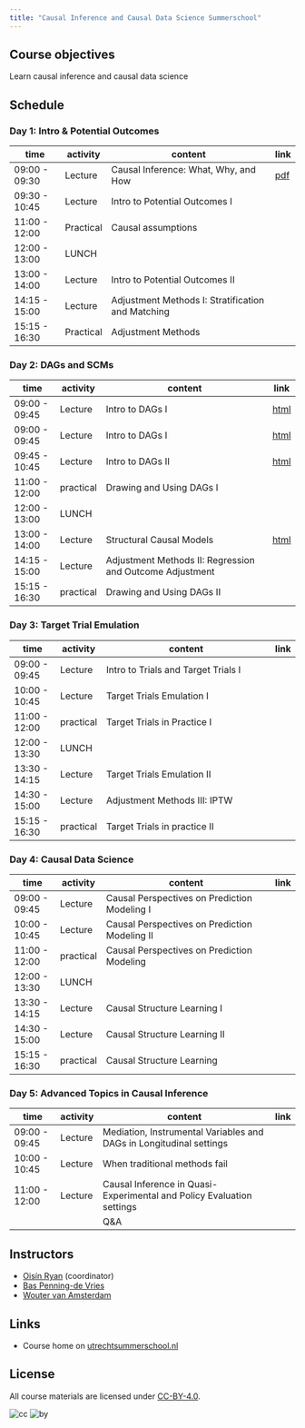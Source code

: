 ```yaml
---
title: "Causal Inference and Causal Data Science Summerschool"
---
```


## Course objectives

Learn causal inference and causal data science

## Schedule

### Day 1: Intro & Potential Outcomes

| time | activity   | content              | link |
|---------------|-----------|---------------------------------------------------|-|
| 09:00 - 09:30 | Lecture   | Causal Inference: What, Why, and How              |[pdf](lectures/day1-potentialoutcomes/Day1_Intro_PotentialOutcomes.pdf)|
| 09:30 - 10:45 | Lecture   | Intro to Potential Outcomes I                     | |
| 11:00 - 12:00 | Practical | Causal assumptions                                | |
| 12:00 - 13:00 | LUNCH     |                                                   | |
| 13:00 - 14:00 | Lecture   | Intro to Potential Outcomes II                    | |
| 14:15 - 15:00 | Lecture   | Adjustment Methods I: Stratification and Matching | |
| 15:15 - 16:30 | Practical | Adjustment Methods                                | |

### Day 2: DAGs and SCMs

| time | activity   | content              | link | 
|---------------|-----------|----------------------------------------------------------|-|
| 09:00 - 09:45 | Lecture   | Intro to DAGs I                                          |[html](lectures/day2-scms/week3_DAGS_lecture/dags.html)|
| 09:00 - 09:45 | Lecture   | Intro to DAGs I                                          |[html](lectures/day2-scms/lec1.html)|
| 09:45 - 10:45 | Lecture   | Intro to DAGs II                                         |[html](lectures/day2-scms/lec2.html) |
| 11:00 - 12:00 | practical | Drawing and Using DAGs I                                 | |
| 12:00 - 13:00 | LUNCH     |                                                          | |
| 13:00 - 14:00 | Lecture   | Structural Causal Models                                 | [html](lectures/day2-scms/lec4.html) |
| 14:15 - 15:00 | Lecture   | Adjustment Methods II: Regression and Outcome Adjustment | |
| 15:15 - 16:30 | practical | Drawing and Using DAGs II                                | |

### Day 3: Target Trial Emulation

| time | activity   | content              | link | 
|---------------|-----------|----------------------------------------------------------|-|
| 09:00 - 09:45 | Lecture   | Intro to Trials and Target Trials I | |
| 10:00 - 10:45 | Lecture   | Target Trials Emulation I           | |
| 11:00 - 12:00 | practical | Target Trials in Practice I         | |
| 12:00 - 13:30 | LUNCH     |                                     | |
| 13:30 - 14:15 | Lecture   | Target Trials Emulation II          | |
| 14:30 - 15:00 | Lecture   | Adjustment Methods III: IPTW        | |
| 15:15 - 16:30 | practical | Target Trials in practice II        | |

### Day 4: Causal Data Science

| time | activity   | content              | link | 
|---------------|-----------|----------------------------------------------------------|-|
| 09:00 - 09:45 | Lecture   | Causal Perspectives on Prediction Modeling I  | |
| 10:00 - 10:45 | Lecture   | Causal Perspectives on Prediction Modeling II | |
| 11:00 - 12:00 | practical | Causal Perspectives on Prediction Modeling    | |
| 12:00 - 13:30 | LUNCH     |                                               | |
| 13:30 - 14:15 | Lecture   | Causal Structure Learning I                   | |
| 14:30 - 15:00 | Lecture   | Causal Structure Learning II                  | |
| 15:15 - 16:30 | practical | Causal Structure Learning                     |

### Day 5: Advanced Topics in Causal Inference

| time | activity   | content              | link | 
|---------------|-----------|----------------------------------------------------------|-|
| 09:00 - 09:45 | Lecture  | Mediation, Instrumental Variables and DAGs in Longitudinal settings   | |
| 10:00 - 10:45 | Lecture  | When traditional methods fail                                         | |
| 11:00 - 12:00 | Lecture  | Causal Inference in Quasi-Experimental and Policy Evaluation settings | |
|               |          | Q&A                                                                   | |

## Instructors

- [Oisín Ryan](https://oisinryan.org) (coordinator)
- [Bas Penning-de Vries](https://research.umcutrecht.nl/researchers/bas-penning-de-vries)
- [Wouter van Amsterdam](https://vanamsterdam.github.io)

## Links

- Course home on [utrechtsummerschool.nl](https://utrechtsummerschool.nl/courses/healthcare/introduction-to-causal-inference-and-causal-data-science)

## License

All course materials are licensed under [CC-BY-4.0](https://creativecommons.org/licenses/by/4.0/).

![cc](https://mirrors.creativecommons.org/presskit/icons/cc.svg) ![by](https://mirrors.creativecommons.org/presskit/icons/by.svg)
